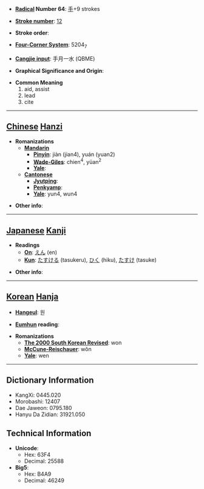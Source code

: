 * '''[[Wiktionary:Chinese radical index| Radical]] Number 64''': [[Wiktionary:Chinese radical index 手|手]]+9 strokes

* '''[[Wiktionary:Chinese total strokes index|Stroke number]]''': [[Wiktionary:Chinese total strokes index 12|12]]

* '''Stroke order''': 

* '''[[Wiktionary:Chinese four corner index|Four-Corner System]]''': 5204<sub>7</sub>

* '''[[Wiktionary:Chinese Cangjie index|Cangjie input]]''': 手月一水 (QBME)

* '''Graphical Significance and Origin''': 

* '''Common Meaning'''
*#aid, assist
*# lead
*# cite


----

== [[Chinese]] [[Hanzi]] ==

* '''Romanizations'''
** '''[[Mandarin]]'''
*** '''[[Pinyin]]''': jiàn (jian4), yuán (yuan2)
*** '''[[Wade-Giles]]''': chien<sup>4</sup>, yüan<sup>2</sup>
*** '''[[Yale]]''': 
** '''[[Cantonese]]'''
*** '''[[Jyutping]]''':
*** '''[[Penkyamp]]''': 
*** '''[[Yale]]''': yun4, wun4

* '''Other info''': 

----

== [[Japanese]] [[Kanji]] ==

* '''Readings'''
** '''[[On]]''': [[えん]] (en)
** '''[[Kun]]''': [[たすける]] (tasukeru), [[ひく]] (hiku), [[たすけ]] (tasuke)

* '''Other info''':  

----

== [[Korean]] [[Hanja]] ==

* '''[[Hangeul]]''': 원

* '''[[Eumhun]] reading''': 

* '''Romanizations'''
** '''[[The 2000 South Korean Revised Romanization|The 2000 South Korean Revised]]''': won
** '''[[McCune-Reischauer]]''': wŏn
** '''[[Yale]]''': wen

----

== Dictionary Information ==

* KangXi: 0445.020
* Morobashi: 12407
* Dae Jaweon: 0795.180
* Hanyu Da Zidian: 31921.050

== Technical Information ==

* '''Unicode''':
** Hex: 63F4
** Decimal: 25588
* '''Big5''':
** Hex: B4A9
** Decimal: 46249